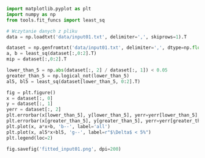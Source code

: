 ```python
import matplotlib.pyplot as plt
import numpy as np
from tools.fit_funcs import least_sq
```

```python
# Wczytanie danych z pliku
data = np.loadtxt('data/input01.txt', delimiter=',', skiprows=1).T
```

```python
dataset = np.genfromtxt('data/input01.txt', delimiter=',', dtype=np.float, skip_header=True)
a, b = least_sq(dataset[:,0:2].T)
mip = dataset[:,0:2].T
```

```python
lower_than_5 = np.abs(dataset[:, 2] / dataset[:, 1]) < 0.05
greater_than_5 = np.logical_not(lower_than_5)
al5, bl5 = least_sq(dataset[lower_than_5, 0:2].T)
```

```python
fig = plt.figure()
x = dataset[:, 0]
y = dataset[:, 1]
yerr = dataset[:, 2]
plt.errorbar(x[lower_than_5], y[lower_than_5], yerr=yerr[lower_than_5], c='black', marker='s', ms=0.5, fmt = '.', elinewidth=0.5)
plt.errorbar(x[greater_than_5], y[greater_than_5], yerr=yerr[greater_than_5], c='red', marker='^', ms=0.5, fmt = '.', elinewidth=0.5)
plt.plot(x, a*x+b, 'b--', label='all')
plt.plot(x, al5*x+bl5, 'g--', label=r"$\Delta$ < 5%")
plt.legend(loc=2)
```

```python
fig.savefig('fitted_input01.png', dpi=200)
```

```python

```
